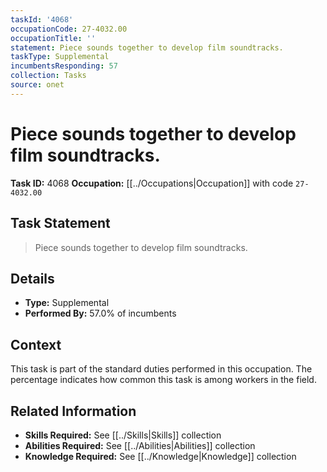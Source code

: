 ```yaml
---
taskId: '4068'
occupationCode: 27-4032.00
occupationTitle: ''
statement: Piece sounds together to develop film soundtracks.
taskType: Supplemental
incumbentsResponding: 57
collection: Tasks
source: onet
---
```

# Piece sounds together to develop film soundtracks.

**Task ID:** 4068
**Occupation:** [[../Occupations|Occupation]] with code `27-4032.00`

## Task Statement

> Piece sounds together to develop film soundtracks.

## Details

- **Type:** Supplemental
- **Performed By:** 57.0% of incumbents

## Context

This task is part of the standard duties performed in this occupation. The percentage indicates how common this task is among workers in the field.

## Related Information

- **Skills Required:** See [[../Skills|Skills]] collection
- **Abilities Required:** See [[../Abilities|Abilities]] collection
- **Knowledge Required:** See [[../Knowledge|Knowledge]] collection
